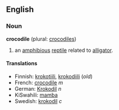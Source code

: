==English==

===Noun===
'''crocodile''' (plural: [[crocodiles]])

#an [[amphibious]] [[reptile]] related to [[alligator]].

====Translations====
*Finnish: [[krokotiili]], [[krokodiili]] (''old'')
*French: [[crocodile]] ''m''
*German: [[Krokodil]] ''n''
*KiSwahili: [[mamba]]
*Swedish: [[krokodil]] ''c''